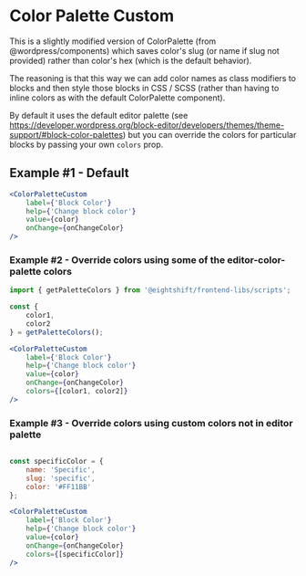 
<Meta of={ComponentData} name='About' />

# Color Palette Custom

This is a slightly modified version of ColorPalette (from @wordpress/components) which saves color's slug (or name if slug not provided) rather than color's hex (which is the default behavior).

The reasoning is that this way we can add color names as class modifiers to blocks and then style those blocks in CSS / SCSS (rather than having to inline colors as with the default ColorPalette component).

By default it uses the default editor palette (see https://developer.wordpress.org/block-editor/developers/themes/theme-support/#block-color-palettes) but you can override the colors for particular blocks by passing your own `colors` prop.

## Example #1 - Default

```jsx
<ColorPaletteCustom
	label={'Block Color'}
	help={'Change block color'}
	value={color}
	onChange={onChangeColor}
/>
```

### Example #2 - Override colors using some of the editor-color-palette colors
```jsx
import { getPaletteColors } from '@eightshift/frontend-libs/scripts';

const {
	color1,
	color2
} = getPaletteColors();

<ColorPaletteCustom
	label={'Block Color'}
	help={'Change block color'}
	value={color}
	onChange={onChangeColor}
	colors={[color1, color2]}
/>
```

### Example #3 - Override colors using custom colors not in editor palette
```jsx

const specificColor = {
	name: 'Specific',
	slug: 'specific',
	color: '#FF11BB'
};

<ColorPaletteCustom
	label={'Block Color'}
	help={'Change block color'}
	value={color}
	onChange={onChangeColor}
	colors={[specificColor]}
/>
```
